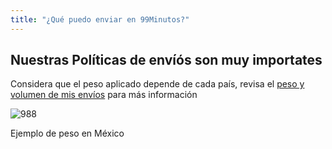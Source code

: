 ```yaml
---
title: "¿Qué puedo enviar en 99Minutos?"
---
```

<Note>

## ️Nuestras Políticas de envíós son muy importates

Considera que el peso aplicado depende de cada país, revisa el [peso y volumen de mis envíos](https://example-99mxn.readme.io/docs/peso-y-volumen-de-mis-env%C3%ADos-1)
 para más información

</Note>

<img className="block" src="images/files_readme_io/_c06cbeb_thumbnail_Infografia_peso_vol_2.png" alt="988" />

Ejemplo de peso en México

